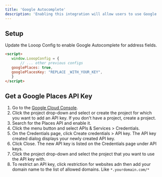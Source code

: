 ```yaml
---
title: 'Google Autocomplete'
description: 'Enabling this integration will allow users to use Google Autocomplete to fill in their address details.'
---
```

## Setup
Update the Looop Config to enable Google Autocomplete for address fields.

 ```html
 <script>
    window.LooopConfig = {
        // ... other previous configs
    googlePlaces: true,
    googlePlacesKey: "REPLACE _WITH_YOUR_KEY",
    }
</script>
```

## Get a Google Places API Key
1. Go to the [Google Cloud Console](https://console.cloud.google.com/).
2. Click the project drop-down and select or create the project for which you want to add an API key. If you don't have a project, create a project.
3. Search for the Places API and enable it.
4. Click the menu button and select APIs & Services > Credentials.
5. On the Credentials page, click Create credentials > API key. The API key created dialog displays your newly created API key.
6. Click Close. The new API key is listed on the Credentials page under API keys.
7. Click the project drop-down and select the project that you want to use the API key with.
8. To restrict an API key, click restriction for websites adn then add your domain name to the list of allowed domains. Like `*.yourdomain.com/*`


